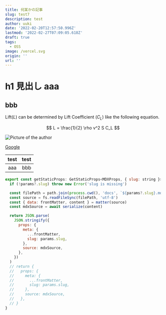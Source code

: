 ```yaml
---
title: 何某かの記事
slug: test7
description: test
author: uuki
date: '2022-02-20T12:57:50.996Z'
lastmod: '2022-02-27T07:09:05.618Z'
draft: true
tags:
  - OSS
image: /vercel.svg
origin: ''
url: ''
---
```


# h1 見出し aaa

## bbb

Lift($L$) can be determined by Lift Coefficient ($C_L$) like the following
equation.

$$
L = \frac{1}{2} \rho v^2 S C_L
$$

![Picture of the author](vercel.svg)

[Google](https://google.com)

|test|test|
|:-:|-:|
|aaa|bbb|

```js
export const getStaticProps: GetStaticProps<MDXProps, { slug: string }> = async ({ params }) => {
  if (!params?.slug) throw new Error('slug is missing')

  const filePath = path.join(process.cwd(), 'docs', `${params?.slug}.mdx`)
  const source = fs.readFileSync(filePath, 'utf-8')
  const { data: frontMatter, content } = matter(source)
  const mdxSource = await serialize(content)

  return JSON.parse(
    JSON.stringify({
      props: {
        meta: {
          ...frontMatter,
          slug: params.slug,
        },
        source: mdxSource,
      },
    })
  )
  // return {
  //   props: {
  //     meta: {
  //       ...frontMatter,
  //       slug: params.slug,
  //     },
  //     source: mdxSource,
  //   },
  // }
}

```